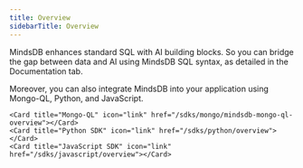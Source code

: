 ```yaml
---
title: Overview
sidebarTitle: Overview
---
```


MindsDB enhances standard SQL with AI building blocks. So you can bridge the gap between data and AI using MindsDB SQL syntax, as detailed in the Documentation tab.

Moreover, you can also integrate MindsDB into your application using Mongo-QL, Python, and JavaScript.

<CardGroup cols={3}>

    <Card title="Mongo-QL" icon="link" href="/sdks/mongo/mindsdb-mongo-ql-overview"></Card>
    <Card title="Python SDK" icon="link" href="/sdks/python/overview"></Card>
    <Card title="JavaScript SDK" icon="link" href="/sdks/javascript/overview"></Card>

</CardGroup>
